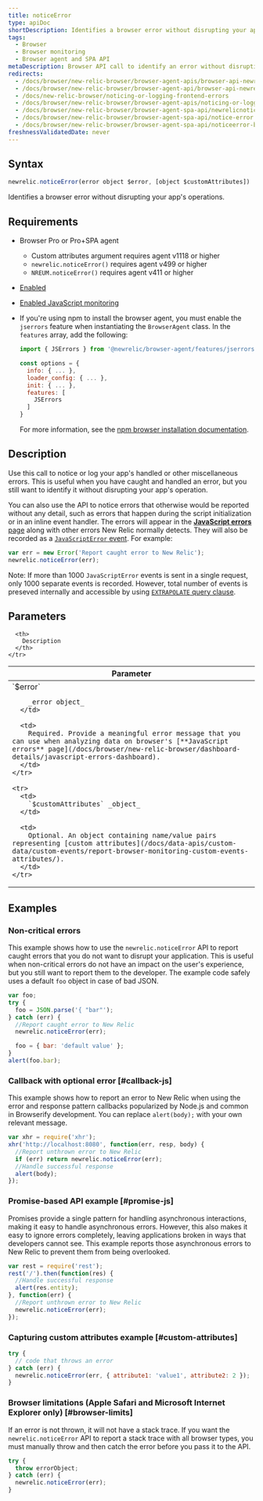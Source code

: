 ```yaml
---
title: noticeError
type: apiDoc
shortDescription: Identifies a browser error without disrupting your app&#039;s operations.
tags:
  - Browser
  - Browser monitoring
  - Browser agent and SPA API
metaDescription: Browser API call to identify an error without disrupting your app's operations.
redirects:
  - /docs/browser/new-relic-browser/browser-agent-apis/browser-api-newrelicnoticeerror
  - /docs/browser/new-relic-browser/browser-agent-api/browser-api-newrelicnoticeerror
  - /docs/new-relic-browser/noticing-or-logging-frontend-errors
  - /docs/browser/new-relic-browser/browser-agent-apis/noticing-or-logging-frontend-errors
  - /docs/browser/new-relic-browser/browser-agent-spa-api/newrelicnoticeerror-browser-agent-api
  - /docs/browser/new-relic-browser/browser-agent-spa-api/notice-error
  - /docs/browser/new-relic-browser/browser-agent-spa-api/noticeerror-browser-agent-api
freshnessValidatedDate: never
---
```



## Syntax

```js
newrelic.noticeError(error object $error, [object $customAttributes])
```

Identifies a browser error without disrupting your app's operations.

## Requirements

* Browser Pro or Pro+SPA agent
  * Custom attributes argument requires agent v1118 or higher
  * `newrelic.noticeError()` requires agent v499 or higher
  * `NREUM.noticeError()` requires agent v411 or higher
* [Enabled <InlinePopover type="browser" />](/docs/browser/new-relic-browser/getting-started/browser-settings)
* [Enabled JavaScript monitoring](/docs/browser/new-relic-browser/browser-pro-features/javascript-errors-page-detect-analyze-errors)
* If you're using npm to install the browser agent, you must enable the `jserrors` feature when instantiating the `BrowserAgent` class. In the `features` array, add the following:

  ```js
  import { JSErrors } from '@newrelic/browser-agent/features/jserrors';

  const options = {
    info: { ... },
    loader_config: { ... },
    init: { ... },
    features: [
      JSErrors
    ]
  }
  ```

  For more information, see the [npm browser installation documentation](https://www.npmjs.com/package/@newrelic/browser-agent#new-relic-browser-agent).


## Description

Use this call to notice or log your app's handled or other miscellaneous errors. This is useful when you have caught and handled an error, but you still want to identify it without disrupting your app's operation.

You can also use the API to notice errors that otherwise would be reported without any detail, such as errors that happen during the script initialization or in an inline event handler. The errors will appear in the [**JavaScript errors** page](/docs/browser/new-relic-browser/dashboard-details/javascript-errors-dashboard) along with other errors New Relic normally detects. They will also be recorded as a [`JavaScriptError` event](/attribute-dictionary/?event=JavaScriptError). For example:

```js
var err = new Error('Report caught error to New Relic');
newrelic.noticeError(err);
```

Note: If more than 1000 `JavaScriptError` events is sent in a single request, only 1000 separate events is recorded. However, total number of events is preseved internally and accessible by using [`EXTRAPOLATE` query clause](/docs/query-your-data/nrql-new-relic-query-language/get-started/nrql-syntax-clauses-functions/#extrapolate).

## Parameters

<table>
  <thead>
    <tr>
      <th width="30%">
        Parameter
      </th>

      <th>
        Description
      </th>
    </tr>
  </thead>

  <tbody>
    <tr>
      <td>
        `$error`

        _error object_
      </td>

      <td>
        Required. Provide a meaningful error message that you can use when analyzing data on browser's [**JavaScript errors** page](/docs/browser/new-relic-browser/dashboard-details/javascript-errors-dashboard).
      </td>
    </tr>

    <tr>
      <td>
        `$customAttributes` _object_
      </td>

      <td>
        Optional. An object containing name/value pairs representing [custom attributes](/docs/data-apis/custom-data/custom-events/report-browser-monitoring-custom-events-attributes/).
      </td>
    </tr>
  </tbody>
</table>

## Examples

### Non-critical errors

This example shows how to use the `newrelic.noticeError` API to report caught errors that you do not want to disrupt your application. This is useful when non-critical errors do not have an impact on the user's experience, but you still want to report them to the developer. The example code safely uses a default `foo` object in case of bad JSON.

```js
var foo;
try {
  foo = JSON.parse('{ "bar"');
} catch (err) {
  //Report caught error to New Relic
  newrelic.noticeError(err);

  foo = { bar: 'default value' };
}
alert(foo.bar);
```

### Callback with optional error [#callback-js]

This example shows how to report an error to New Relic when using the error and response pattern callbacks popularized by Node.js and common in Browserify development. You can replace `alert(body);` with your own relevant message.

```js
var xhr = require('xhr');
xhr('http://localhost:8080', function(err, resp, body) {
  //Report unthrown error to New Relic
  if (err) return newrelic.noticeError(err);
  //Handle successful response
  alert(body);
});
```

### Promise-based API example [#promise-js]

Promises provide a single pattern for handling asynchronous interactions, making it easy to handle asynchronous errors. However, this also makes it easy to ignore errors completely, leaving applications broken in ways that developers cannot see. This example reports those asynchronous errors to New Relic to prevent them from being overlooked.

```js
var rest = require('rest');
rest('/').then(function(res) {
  //Handle successful response
  alert(res.entity);
}, function(err) {
  //Report unthrown error to New Relic
  newrelic.noticeError(err);
});
```

### Capturing custom attributes example [#custom-attributes]

```js
try {
  // code that throws an error
} catch (err) {
  newrelic.noticeError(err, { attribute1: 'value1', attribute2: 2 });
}
```

### Browser limitations (Apple Safari and Microsoft Internet Explorer only) [#browser-limits]

If an error is not thrown, it will not have a stack trace. If you want the `newrelic.noticeError` API to report a stack trace with all browser types, you must manually throw and then catch the error before you pass it to the API.

```js
try {
  throw errorObject;
} catch (err) {
  newrelic.noticeError(err);
}
```
